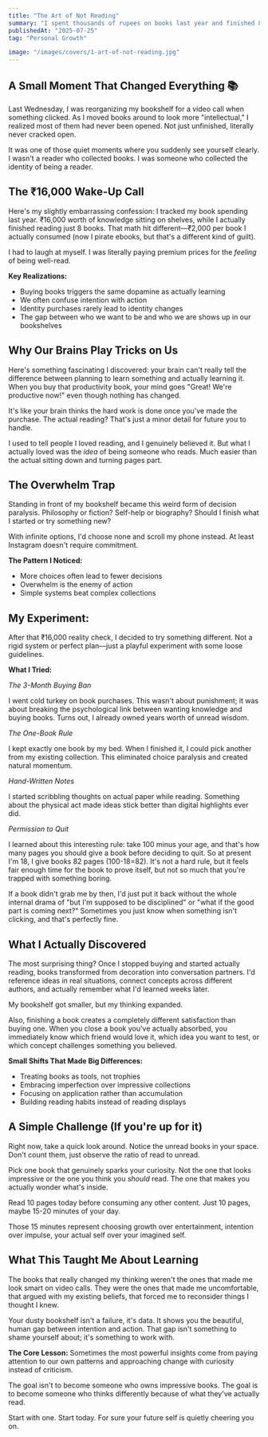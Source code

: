```yaml
---
title: "The Art of Not Reading"
summary: "I spent thousands of rupees on books last year and finished 8. Here's what my dusty bookshelf taught me about identity, intention, and the dopamine rush of false learning."
publishedAt: "2025-07-25"
tag: "Personal Growth"

image: "/images/covers/1-art-of-not-reading.jpg"
---
```


## A Small Moment That Changed Everything 📚

Last Wednesday, I was reorganizing my bookshelf for a video call when something clicked. As I moved books around to look more "intellectual," I realized most of them had never been opened. Not just unfinished, literally never cracked open.

It was one of those quiet moments where you suddenly see yourself clearly. I wasn't a reader who collected books. I was someone who collected the identity of being a reader.

## The ₹16,000 Wake-Up Call

Here's my slightly embarrassing confession: I tracked my book spending last year. ₹16,000 worth of knowledge sitting on shelves, while I actually finished reading just 8 books. That math hit different—₹2,000 per book I actually consumed (now I pirate ebooks, but that's a different kind of guilt).

I had to laugh at myself. I was literally paying premium prices for the *feeling* of being well-read.

**Key Realizations:**
- Buying books triggers the same dopamine as actually learning
- We often confuse intention with action
- Identity purchases rarely lead to identity changes
- The gap between who we want to be and who we are shows up in our bookshelves

## Why Our Brains Play Tricks on Us

Here's something fascinating I discovered: your brain can't really tell the difference between planning to learn something and actually learning it. When you buy that productivity book, your mind goes "Great! We're productive now!" even though nothing has changed.

It's like your brain thinks the hard work is done once you've made the purchase. The actual reading? That's just a minor detail for future you to handle.

I used to tell people I loved reading, and I genuinely believed it. But what I actually loved was the *idea* of being someone who reads. Much easier than the actual sitting down and turning pages part.

## The Overwhelm Trap

Standing in front of my bookshelf became this weird form of decision paralysis. Philosophy or fiction? Self-help or biography? Should I finish what I started or try something new?

With infinite options, I'd choose none and scroll my phone instead. At least Instagram doesn't require commitment.

**The Pattern I Noticed:**
- More choices often lead to fewer decisions
- Overwhelm is the enemy of action
- Simple systems beat complex collections

## My Experiment: 

After that ₹16,000 reality check, I decided to try something different. Not a rigid system or perfect plan—just a playful experiment with some loose guidelines.

**What I Tried:**

*The 3-Month Buying Ban*

I went cold turkey on book purchases. This wasn't about punishment; it was about breaking the psychological link between wanting knowledge and buying books. Turns out, I already owned years worth of unread wisdom.

*The One-Book Rule*

I kept exactly one book by my bed. When I finished it, I could pick another from my existing collection. This eliminated choice paralysis and created natural momentum.

*Hand-Written Notes*

I started scribbling thoughts on actual paper while reading. Something about the physical act made ideas stick better than digital highlights ever did.

*Permission to Quit*

I learned about this interesting rule: take 100 minus your age, and that's how many pages you should give a book before deciding to quit. So at present I'm 18, I give books 82 pages (100-18=82). It's not a hard rule, but it feels fair enough time for the book to prove itself, but not so much that you're trapped with something boring.

If a book didn't grab me by then, I'd just put it back without the whole internal drama of "but I'm supposed to be disciplined" or "what if the good part is coming next?" Sometimes you just know when something isn't clicking, and that's perfectly fine.


## What I Actually Discovered

The most surprising thing? Once I stopped buying and started actually reading, books transformed from decoration into conversation partners. I'd reference ideas in real situations, connect concepts across different authors, and actually remember what I'd learned weeks later.

My bookshelf got smaller, but my thinking expanded.

Also, finishing a book creates a completely different satisfaction than buying one. When you close a book you've actually absorbed, you immediately know which friend would love it, which idea you want to test, or which concept challenges something you believed.

**Small Shifts That Made Big Differences:**
- Treating books as tools, not trophies
- Embracing imperfection over impressive collections
- Focusing on application rather than accumulation
- Building reading habits instead of reading displays

## A Simple Challenge (If you're up for it)

Right now, take a quick look around. Notice the unread books in your space. Don't count them, just observe the ratio of read to unread.

Pick one book that genuinely sparks your curiosity. Not the one that looks impressive or the one you think you *should* read. The one that makes you actually wonder what's inside.

Read 10 pages today before consuming any other content. Just 10 pages, maybe 15-20 minutes of your day.

Those 15 minutes represent choosing growth over entertainment, intention over impulse, your actual self over your imagined self.

## What This Taught Me About Learning

The books that really changed my thinking weren't the ones that made me look smart on video calls. They were the ones that made me uncomfortable, that argued with my existing beliefs, that forced me to reconsider things I thought I knew.

Your dusty bookshelf isn't a failure, it's data. It shows you the beautiful, human gap between intention and action. That gap isn't something to shame yourself about; it's something to work with.

**The Core Lesson:**
Sometimes the most powerful insights come from paying attention to our own patterns and approaching change with curiosity instead of criticism.

The goal isn't to become someone who owns impressive books. The goal is to become someone who thinks differently because of what they've actually read.

Start with one. 
Start today.
For sure your future self is quietly cheering you on.